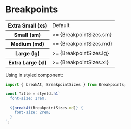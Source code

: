 
<Meta title="Styles/Breakpoints" />

# Breakpoints

<table>
  <tr>
    <th>Extra Small (xs)</th>
    <td>Default</td>
  </tr>
  <tr>
    <th>Small (sm)</th>
    <td>>= {BreakpointSizes.sm}</td>
  </tr>
  <tr>
    <th>Medium (md)</th>
    <td>>= {BreakpointSizes.md}</td>
  </tr>
  <tr>
    <th>Large (lg)</th>
    <td>>= {BreakpointSizes.lg}</td>
  </tr>
  <tr>
    <th>Extra Large (xl)</th>
    <td>>= {BreakpointSizes.xl}</td>
  </tr>
</table>

Using in styled component:

```js
import { breakAt, BreakpointSizes } from Breakpoints;

const Title = styeld.h1`
  font-size: 1rem;

  ${breakAt(BreakpointSizes.md)} {
    font-size: 2rem;
  }
`;
```
